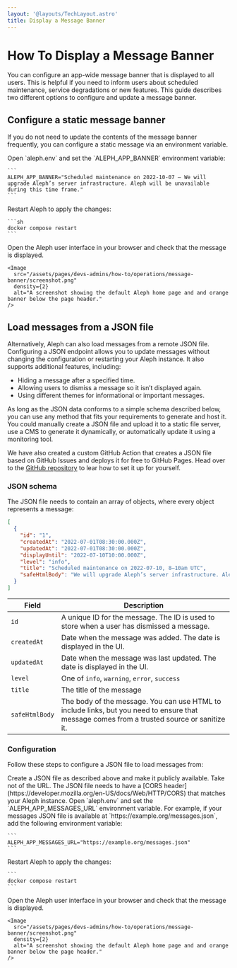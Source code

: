 ```yaml
---
layout: '@layouts/TechLayout.astro'
title: Display a Message Banner
---
```


# How To Display a Message Banner

<p class="lead">You can configure an app-wide message banner that is displayed to all users. This is helpful if you need to inform users about scheduled maintenance, service degradations or new features. This guide describes two different options to configure and update a message banner.</p>

## Configure a static message banner

If you do not need to update the contents of the message banner frequently, you can configure a static message via an environment variable.

<Steps>
  <Step>
    Open `aleph.env` and set the `ALEPH_APP_BANNER` environment variable:

    ```
    ALEPH_APP_BANNER="Scheduled maintenance on 2022-10-07 – We will upgrade Aleph’s server infrastructure. Aleph will be unavailable during this time frame."
    ```
  </Step>
  <Step>
    Restart Aleph to apply the changes:

    ```sh
    docker compose restart
    ```
  </Step>
  <Step>
    Open the Aleph user interface in your browser and check that the message is displayed.

    <Image
      src="/assets/pages/devs-admins/how-to/operations/message-banner/screenshot.png"
      density={2}
      alt="A screenshot showing the default Aleph home page and and orange banner below the page header."
    />
  </Step>
</Steps>

## Load messages from a JSON file

Alternatively, Aleph can also load messages from a remote JSON file. Configuring a JSON endpoint allows you to update messages without changing the configuration or restarting your Aleph instance. It also supports additional features, including:

* Hiding a message after a specified time.
* Allowing users to dismiss a message so it isn’t displayed again.
* Using different themes for informational or important messages.

As long as the JSON data conforms to a simple schema described below, you can use any method that fits your requirements to generate and host it. You could manually create a JSON file and upload it to a static file server, use a CMS to generate it dynamically, or automatically update it using a monitoring tool.

We have also created a custom GitHub Action that creates a JSON file based on GitHub Issues and deploys it for free to GitHub Pages. Head over to the [GitHub repository](https://github.com/alephdata/status-page-action) to lear how to set it up for yourself.

### JSON schema

The JSON file needs to contain an array of objects, where every object represents a message:

```json
[
  {
    "id": "1",
    "createdAt": "2022-07-01T08:30:00.000Z",
    "updatedAt": "2022-07-01T08:30:00.000Z",
    "displayUntil": "2022-07-10T10:00.000Z",
    "level": "info",
    "title": "Scheduled maintenance on 2022-07-10, 8–10am UTC",
    "safeHtmlBody": "We will upgrade Aleph’s server infrastructure. Aleph will be unavailable during this time frame."
  }
]
```

| Field | Description |
| --- | --- |
| `id` | A unique ID for the message. The ID is used to store when a user has dismissed a message. |
| `createdAt` | Date when the message was added. The date is displayed in the UI. |
| `updatedAt` | Date when the message was last updated. The date is displayed in the UI. |
| `level` | One of `info`, `warning`, `error`, `success` |
| `title` | The title of the message |
| `safeHtmlBody` | The body of the message. You can use HTML to include links, but you need to ensure that message comes from a trusted source or sanitize it. |

### Configuration

Follow these steps to configure a JSON file to load messages from:

<Steps>
  <Step>
    Create a JSON file as described above and make it publicly available. Take not of the URL. The JSON file needs to have a [CORS header](https://developer.mozilla.org/en-US/docs/Web/HTTP/CORS) that matches your Aleph instance.
  </Step>
  <Step>
    Open `aleph.env` and set the `ALEPH_APP_MESSAGES_URL` environment variable. For example, if your messages JSON file is available at `https://example.org/messages.json`, add the following environment variable:

    ```
    ALEPH_APP_MESSAGES_URL="https://example.org/messages.json"
    ```
  </Step>
  <Step>
    Restart Aleph to apply the changes:

    ```
    docker compose restart
    ```
  </Step>
  <Step>
    Open the Aleph user interface in your browser and check that the message is displayed.

    <Image
      src="/assets/pages/devs-admins/how-to/operations/message-banner/screenshot.png"
      density={2}
      alt="A screenshot showing the default Aleph home page and and orange banner below the page header."
    />
  </Step>
</Steps>
